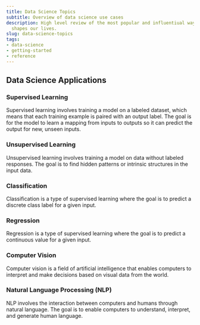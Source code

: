 ```yaml
---
title: Data Science Topics
subtitle: Overview of data science use cases
description: High level review of the most popular and influentiual ways data science
  shapes our lives.
slug: data-science-topics
tags:
- data-science
- getting-started
- reference
---
```


## Data Science Applications

### Supervised Learning

Supervised learning involves training a model on a labeled dataset, which means that each training example is paired with an output label. The goal is for the model to learn a mapping from inputs to outputs so it can predict the output for new, unseen inputs.

<!-- Unsupported type: category_grid -->

### Unsupervised Learning

Unsupervised learning involves training a model on data without labeled responses. The goal is to find hidden patterns or intrinsic structures in the input data.

<!-- Unsupported type: category_grid -->

### Classification

Classification is a type of supervised learning where the goal is to predict a discrete class label for a given input.

<!-- Unsupported type: category_grid -->

### Regression

Regression is a type of supervised learning where the goal is to predict a continuous value for a given input.

### Computer Vision

Computer vision is a field of artificial intelligence that enables computers to interpret and make decisions based on visual data from the world.

<!-- Unsupported type: category_grid -->

### Natural Language Processing (NLP)

NLP involves the interaction between computers and humans through natural language. The goal is to enable computers to understand, interpret, and generate human language.

<!-- Unsupported type: category_grid -->
